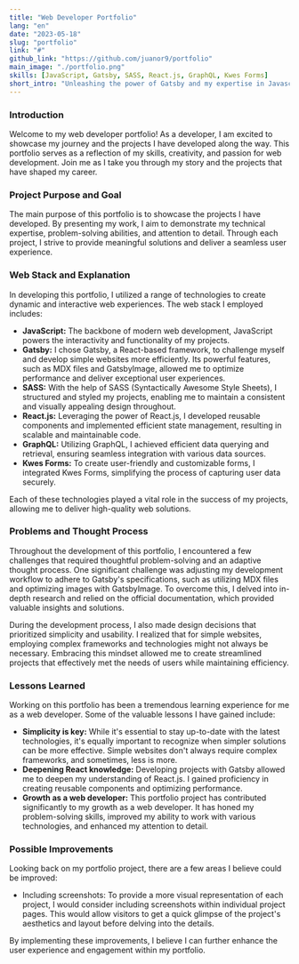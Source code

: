 ---
title: "Web Developer Portfolio"
lang: "en"
date: "2023-05-18"
slug: "portfolio"
link: "#"
github_link: "https://github.com/juanor9/portfolio"
main_image: "./portfolio.png"
skills: [JavaScript, Gatsby, SASS, React.js, GraphQL, Kwes Forms]
short_intro: "Unleashing the power of Gatsby and my expertise in Javascript, Gatsby, SASS, and responsive web design. Step into a visually captivating world where innovation meets stunning aesthetics, showcasing my skills as a frontend developer."
---
### Introduction

Welcome to my web developer portfolio! As a developer, I am excited to showcase my journey and the projects I have developed along the way. This portfolio serves as a reflection of my skills, creativity, and passion for web development. Join me as I take you through my story and the projects that have shaped my career.

### Project Purpose and Goal

The main purpose of this portfolio is to showcase the projects I have developed. By presenting my work, I aim to demonstrate my technical expertise, problem-solving abilities, and attention to detail. Through each project, I strive to provide meaningful solutions and deliver a seamless user experience.

### Web Stack and Explanation

In developing this portfolio, I utilized a range of technologies to create dynamic and interactive web experiences. The web stack I employed includes:

- **JavaScript:** The backbone of modern web development, JavaScript powers the interactivity and functionality of my projects.
- **Gatsby:** I chose Gatsby, a React-based framework, to challenge myself and develop simple websites more efficiently. Its powerful features, such as MDX files and GatsbyImage, allowed me to optimize performance and deliver exceptional user experiences.
- **SASS:** With the help of SASS (Syntactically Awesome Style Sheets), I structured and styled my projects, enabling me to maintain a consistent and visually appealing design throughout.
- **React.js:** Leveraging the power of React.js, I developed reusable components and implemented efficient state management, resulting in scalable and maintainable code.
- **GraphQL:** Utilizing GraphQL, I achieved efficient data querying and retrieval, ensuring seamless integration with various data sources.
- **Kwes Forms:** To create user-friendly and customizable forms, I integrated Kwes Forms, simplifying the process of capturing user data securely.

Each of these technologies played a vital role in the success of my projects, allowing me to deliver high-quality web solutions.

### Problems and Thought Process

Throughout the development of this portfolio, I encountered a few challenges that required thoughtful problem-solving and an adaptive thought process. One significant challenge was adjusting my development workflow to adhere to Gatsby's specifications, such as utilizing MDX files and optimizing images with GatsbyImage. To overcome this, I delved into in-depth research and relied on the official documentation, which provided valuable insights and solutions.

During the development process, I also made design decisions that prioritized simplicity and usability. I realized that for simple websites, employing complex frameworks and technologies might not always be necessary. Embracing this mindset allowed me to create streamlined projects that effectively met the needs of users while maintaining efficiency.

### Lessons Learned

Working on this portfolio has been a tremendous learning experience for me as a web developer. Some of the valuable lessons I have gained include:

- **Simplicity is key:** While it's essential to stay up-to-date with the latest technologies, it's equally important to recognize when simpler solutions can be more effective. Simple websites don't always require complex frameworks, and sometimes, less is more.
- **Deepening React knowledge:** Developing projects with Gatsby allowed me to deepen my understanding of React.js. I gained proficiency in creating reusable components and optimizing performance.
- **Growth as a web developer:** This portfolio project has contributed significantly to my growth as a web developer. It has honed my problem-solving skills, improved my ability to work with various technologies, and enhanced my attention to detail.

### Possible Improvements

Looking back on my portfolio project, there are a few areas I believe could be improved:

- Including screenshots: To provide a more visual representation of each project, I would consider including screenshots within individual project pages. This would allow visitors to get a quick glimpse of the project's aesthetics and layout before delving into the details.

By implementing these improvements, I believe I can further enhance the user experience and engagement within my portfolio.
